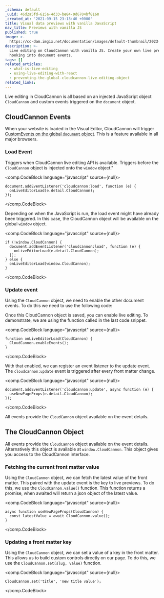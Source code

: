 ```yaml
---
_schema: default
_uuid: 46d2a5fd-615a-4d33-be84-9d6704bf8160
_created_at: '2021-09-15 23:13:40 +0000'
title: Visual data previews with vanilla JavaScript
nav_title: Previews with vanilla JS
published: true
image: >-
  https://cc-dam.imgix.net/documentation/images/default-thumbnail/2023-Q4/CloudCannon-Documentation-Thumbnail.png
description: >-
  Live editing on CloudCannon with vanilla JS. Create your own live previews by
  hooking into document events.
tags: []
related_articles:
  - what-is-live-editing
  - using-live-editing-with-react
  - preventing-the-global-cloudcannon-live-editing-object
related_links:
---
```

Live editing in CloudCannon is all based on an injected JavaScript object `CloudCannon` and custom events triggered on the `document` object.

## CloudCannon Events
When your website is loaded in the Visual Editor, CloudCannon will trigger [CustomEvents on the global `document` object](https://developer.mozilla.org/en-US/docs/Web/Events/Creating_and_triggering_events). This is a feature available in all major browsers.

### Load Event
Triggers when CloudCannon live editing API is available. Triggers before the `CloudCannon` object is  injected onto the `window` object."

<comp.CodeBlock language="javascript" source={null}>
```
document.addEventListener('cloudcannon:load', function (e) {
  onLiveEditorLoad(e.detail.CloudCannon);
});
```
</comp.CodeBlock>

Depending on when the JavaScript is run, the load event might have already been triggered. In this case, the CloudCannon object will be available on the global `window` object.

<comp.CodeBlock language="javascript" source={null}>
```
if (!window.CloudCannon) {
  document.addEventListener('cloudcannon:load', function (e) {
    onLiveEditorLoad(e.detail.CloudCannon);
  });
} else {
  onLiveEditorLoad(window.CloudCannon);
}
```
</comp.CodeBlock>

### Update event
Using the `CloudCannon` object, we need to enable the other document events. To do this we need to use the following code:

Once this CloudCannon object is saved, you can enable live editing. To demonstrate, we are using the function called in the last code snippet.

<comp.CodeBlock language="javascript" source={null}>
```
function onLiveEditorLoad(CloudCannon) {
  CloudCannon.enableEvents();
}
```
</comp.CodeBlock>

With that enabled, we can register an event listener to the update event. The `cloudcannon:update` event is triggered after every front matter change.

<comp.CodeBlock language="javascript" source={null}>
```
document.addEventListener('cloudcannon:update', async function (e) {
  useNewPageProps(e.detail.CloudCannon);
});
```
</comp.CodeBlock>

All events provide the `CloudCannon` object available on the event details.

## The CloudCannon Object
All events provide the `CloudCannon` object available on the event details. Alternatively this object is available at `window.CloudCannon`. This object gives you access to the CloudCannon interface.

### Fetching the current front matter value
Using the `CloudCannon` object, we can fetch the latest value of the front matter. This paired with the update event is the key to live previews. To do this, we use the `CloudCannon.value()` function. This function returns a promise, when awaited will return a json object of the latest value.

<comp.CodeBlock language="javascript" source={null}>
```
async function useNewPageProps(CloudCannon) {
  const latestValue = await CloudCannon.value();
}
```
</comp.CodeBlock>

### Updating a front matter key
Using the `CloudCannon` object, we can set a value of a key in the front matter. This allows us to build custom controls directly on our page. To do this, we use the `CloudCannon.set(slug, value)` function.

<comp.CodeBlock language="javascript" source={null}>
```
CloudCannon.set('title', 'new title value');
```
</comp.CodeBlock>
